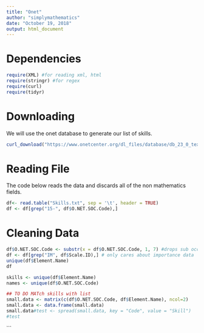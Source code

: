 ```yaml
---
title: "Onet"
author: "simplymathematics"
date: "October 19, 2018"
output: html_document
---
```


# Dependencies

```r
require(XML) #for reading xml, html
require(stringr) #for regex
require(curl)
require(tidyr)
```

# Downloading
We will use the onet database to generate our list of skills.

```r
curl_download("https://www.onetcenter.org/dl_files/database/db_23_0_text/Skills.txt", "Skills.txt")
```
# Reading File
The code below reads the data and discards all of the non mathematics fields.
```r
df<- read.table("Skills.txt", sep = '\t', header = TRUE)
df <- df[grep("15-", df$O.NET.SOC.Code),]
```
# Cleaning Data
```r
df$O.NET.SOC.Code <- substr(x = df$O.NET.SOC.Code, 1, 7) #drops sub occupation data
df <- df[grep("IM", df$Scale.ID),] # only cares about importance data
unique(df$Element.Name)
df
```
```r
skills <- unique(df$Element.Name)
names <- unique(df$O.NET.SOC.Code)

## TO DO MATch skills with list
small.data <- matrix(c(df$O.NET.SOC.Code, df$Element.Name), ncol=2)
small.data <- data.frame(small.data)
small.data#test <- spread(small.data, key = "Code", value = "Skill")
#test
```




```